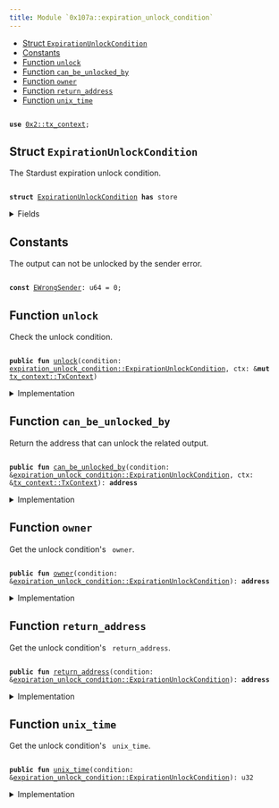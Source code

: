 ```yaml
---
title: Module `0x107a::expiration_unlock_condition`
---
```




-  [Struct `ExpirationUnlockCondition`](#0x107a_expiration_unlock_condition_ExpirationUnlockCondition)
-  [Constants](#@Constants_0)
-  [Function `unlock`](#0x107a_expiration_unlock_condition_unlock)
-  [Function `can_be_unlocked_by`](#0x107a_expiration_unlock_condition_can_be_unlocked_by)
-  [Function `owner`](#0x107a_expiration_unlock_condition_owner)
-  [Function `return_address`](#0x107a_expiration_unlock_condition_return_address)
-  [Function `unix_time`](#0x107a_expiration_unlock_condition_unix_time)


<pre><code>
<b>use</b> <a href="../iota-framework/tx_context.md#0x2_tx_context">0x2::tx_context</a>;
</code></pre>



<Link id="0x107a_expiration_unlock_condition_ExpirationUnlockCondition"></Link>

## Struct `ExpirationUnlockCondition`

The Stardust expiration unlock condition.


<pre><code>
<b>struct</b> <a href="expiration_unlock_condition.md#0x107a_expiration_unlock_condition_ExpirationUnlockCondition">ExpirationUnlockCondition</a> <b>has</b> store
</code></pre>



<details>
<summary>Fields</summary>


<dl>
<dt>
<code>
owner: <b>address</b></code>
</dt>
<dd>
 The address who owns the output before the timestamp has passed.
</dd>
<dt>
<code>
return_address: <b>address</b></code>
</dt>
<dd>
 The address that is allowed to spend the locked funds after the timestamp has passed.
</dd>
<dt>
<code>
unix_time: u32</code>
</dt>
<dd>
 Before this unix time, Address Unlock Condition is allowed to unlock the output, after that only the address defined in Return Address.
</dd>
</dl>


</details>

<Link id="@Constants_0"></Link>

## Constants


<Link id="0x107a_expiration_unlock_condition_EWrongSender"></Link>

The output can not be unlocked by the sender error.


<pre><code>
<b>const</b> <a href="expiration_unlock_condition.md#0x107a_expiration_unlock_condition_EWrongSender">EWrongSender</a>: u64 = 0;
</code></pre>



<Link id="0x107a_expiration_unlock_condition_unlock"></Link>

## Function `unlock`

Check the unlock condition.


<pre><code>
<b>public</b> <b>fun</b> <a href="expiration_unlock_condition.md#0x107a_expiration_unlock_condition_unlock">unlock</a>(condition: <a href="expiration_unlock_condition.md#0x107a_expiration_unlock_condition_ExpirationUnlockCondition">expiration_unlock_condition::ExpirationUnlockCondition</a>, ctx: &<b>mut</b> <a href="../iota-framework/tx_context.md#0x2_tx_context_TxContext">tx_context::TxContext</a>)
</code></pre>



<details>
<summary>Implementation</summary>


<pre><code>
<b>public</b> <b>fun</b> <a href="expiration_unlock_condition.md#0x107a_expiration_unlock_condition_unlock">unlock</a>(condition: <a href="expiration_unlock_condition.md#0x107a_expiration_unlock_condition_ExpirationUnlockCondition">ExpirationUnlockCondition</a>, ctx: &<b>mut</b> TxContext) \{
    <b>let</b> unlock_address = condition.<a href="expiration_unlock_condition.md#0x107a_expiration_unlock_condition_can_be_unlocked_by">can_be_unlocked_by</a>(ctx);

    <b>assert</b>!(unlock_address == ctx.sender(), <a href="expiration_unlock_condition.md#0x107a_expiration_unlock_condition_EWrongSender">EWrongSender</a>);

    <b>let</b> <a href="expiration_unlock_condition.md#0x107a_expiration_unlock_condition_ExpirationUnlockCondition">ExpirationUnlockCondition</a> \{
        owner: _,
        return_address: _,
        unix_time: _,
    } = condition;
}
</code></pre>



</details>

<Link id="0x107a_expiration_unlock_condition_can_be_unlocked_by"></Link>

## Function `can_be_unlocked_by`

Return the address that can unlock the related output.


<pre><code>
<b>public</b> <b>fun</b> <a href="expiration_unlock_condition.md#0x107a_expiration_unlock_condition_can_be_unlocked_by">can_be_unlocked_by</a>(condition: &<a href="expiration_unlock_condition.md#0x107a_expiration_unlock_condition_ExpirationUnlockCondition">expiration_unlock_condition::ExpirationUnlockCondition</a>, ctx: &<a href="../iota-framework/tx_context.md#0x2_tx_context_TxContext">tx_context::TxContext</a>): <b>address</b>
</code></pre>



<details>
<summary>Implementation</summary>


<pre><code>
<b>public</b> <b>fun</b> <a href="expiration_unlock_condition.md#0x107a_expiration_unlock_condition_can_be_unlocked_by">can_be_unlocked_by</a>(condition: &<a href="expiration_unlock_condition.md#0x107a_expiration_unlock_condition_ExpirationUnlockCondition">ExpirationUnlockCondition</a>, ctx: &TxContext): <b>address</b> \{
    // Unix time in seconds.
    <b>let</b> current_time = ((<a href="../iota-framework/tx_context.md#0x2_tx_context_epoch_timestamp_ms">tx_context::epoch_timestamp_ms</a>(ctx) / 1000) <b>as</b> u32);

    <b>if</b> (condition.<a href="expiration_unlock_condition.md#0x107a_expiration_unlock_condition_unix_time">unix_time</a>() &lt;= current_time) \{
        condition.<a href="expiration_unlock_condition.md#0x107a_expiration_unlock_condition_return_address">return_address</a>()
    } <b>else</b> \{
        condition.<a href="expiration_unlock_condition.md#0x107a_expiration_unlock_condition_owner">owner</a>()
    }
}
</code></pre>



</details>

<Link id="0x107a_expiration_unlock_condition_owner"></Link>

## Function `owner`

Get the unlock condition's <code>
owner</code>.


<pre><code>
<b>public</b> <b>fun</b> <a href="expiration_unlock_condition.md#0x107a_expiration_unlock_condition_owner">owner</a>(condition: &<a href="expiration_unlock_condition.md#0x107a_expiration_unlock_condition_ExpirationUnlockCondition">expiration_unlock_condition::ExpirationUnlockCondition</a>): <b>address</b>
</code></pre>



<details>
<summary>Implementation</summary>


<pre><code>
<b>public</b> <b>fun</b> <a href="expiration_unlock_condition.md#0x107a_expiration_unlock_condition_owner">owner</a>(condition: &<a href="expiration_unlock_condition.md#0x107a_expiration_unlock_condition_ExpirationUnlockCondition">ExpirationUnlockCondition</a>): <b>address</b> \{
    condition.owner
}
</code></pre>



</details>

<Link id="0x107a_expiration_unlock_condition_return_address"></Link>

## Function `return_address`

Get the unlock condition's <code>
return_address</code>.


<pre><code>
<b>public</b> <b>fun</b> <a href="expiration_unlock_condition.md#0x107a_expiration_unlock_condition_return_address">return_address</a>(condition: &<a href="expiration_unlock_condition.md#0x107a_expiration_unlock_condition_ExpirationUnlockCondition">expiration_unlock_condition::ExpirationUnlockCondition</a>): <b>address</b>
</code></pre>



<details>
<summary>Implementation</summary>


<pre><code>
<b>public</b> <b>fun</b> <a href="expiration_unlock_condition.md#0x107a_expiration_unlock_condition_return_address">return_address</a>(condition: &<a href="expiration_unlock_condition.md#0x107a_expiration_unlock_condition_ExpirationUnlockCondition">ExpirationUnlockCondition</a>): <b>address</b> \{
    condition.return_address
}
</code></pre>



</details>

<Link id="0x107a_expiration_unlock_condition_unix_time"></Link>

## Function `unix_time`

Get the unlock condition's <code>
unix_time</code>.


<pre><code>
<b>public</b> <b>fun</b> <a href="expiration_unlock_condition.md#0x107a_expiration_unlock_condition_unix_time">unix_time</a>(condition: &<a href="expiration_unlock_condition.md#0x107a_expiration_unlock_condition_ExpirationUnlockCondition">expiration_unlock_condition::ExpirationUnlockCondition</a>): u32
</code></pre>



<details>
<summary>Implementation</summary>


<pre><code>
<b>public</b> <b>fun</b> <a href="expiration_unlock_condition.md#0x107a_expiration_unlock_condition_unix_time">unix_time</a>(condition: &<a href="expiration_unlock_condition.md#0x107a_expiration_unlock_condition_ExpirationUnlockCondition">ExpirationUnlockCondition</a>): u32 \{
    condition.unix_time
}
</code></pre>



</details>
